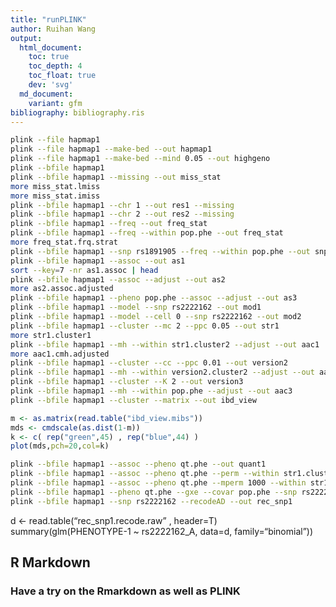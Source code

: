 ```yaml
---
title: "runPLINK"
author: Ruihan Wang
output:
  html_document:
    toc: true
    toc_depth: 4
    toc_float: true
    dev: 'svg'
  md_document:
    variant: gfm
bibliography: bibliography.ris
---
```





```bash
plink --file hapmap1
plink --file hapmap1 --make-bed --out hapmap1
plink --file hapmap1 --make-bed --mind 0.05 --out highgeno
plink --bfile hapmap1
plink --bfile hapmap1 --missing --out miss_stat
more miss_stat.lmiss
more miss_stat.imiss
plink --bfile hapmap1 --chr 1 --out res1 --missing
plink --bfile hapmap1 --chr 2 --out res2 --missing
plink --bfile hapmap1 --freq --out freq_stat
plink --bfile hapmap1 --freq --within pop.phe --out freq_stat
more freq_stat.frq.strat
plink --bfile hapmap1 --snp rs1891905 --freq --within pop.phe --out snp1_frq_stat
plink --bfile hapmap1 --assoc --out as1
sort --key=7 -nr as1.assoc | head
plink --bfile hapmap1 --assoc --adjust --out as2
more as2.assoc.adjusted
plink --bfile hapmap1 --pheno pop.phe --assoc --adjust --out as3
plink --bfile hapmap1 --model --snp rs2222162 --out mod1
plink --bfile hapmap1 --model --cell 0 --snp rs2222162 --out mod2
plink --bfile hapmap1 --cluster --mc 2 --ppc 0.05 --out str1
more str1.cluster1
plink --bfile hapmap1 --mh --within str1.cluster2 --adjust --out aac1
more aac1.cmh.adjusted
plink --bfile hapmap1 --cluster --cc --ppc 0.01 --out version2
plink --bfile hapmap1 --mh --within version2.cluster2 --adjust --out aac2
plink --bfile hapmap1 --cluster --K 2 --out version3
plink --bfile hapmap1 --mh --within pop.phe --adjust --out aac3
plink --bfile hapmap1 --cluster --matrix --out ibd_view
```

```r
m <- as.matrix(read.table("ibd_view.mibs"))
mds <- cmdscale(as.dist(1-m))
k <- c( rep("green",45) , rep("blue",44) )
plot(mds,pch=20,col=k)
```
```bash
plink --bfile hapmap1 --assoc --pheno qt.phe --out quant1
plink --bfile hapmap1 --assoc --pheno qt.phe --perm --within str1.cluster2 --out quant2
plink --bfile hapmap1 --assoc --pheno qt.phe --mperm 1000 --within str1.cluster2 --out quant3
plink --bfile hapmap1 --pheno qt.phe --gxe --covar pop.phe --snp rs2222162 --out quant3
plink --bfile hapmap1 --snp rs2222162 --recodeAD --out rec_snp1
```

d <- read.table("rec_snp1.recode.raw" , header=T)
summary(glm(PHENOTYPE-1 ~ rs2222162_A, data=d, family="binomial"))

## R Markdown


### Have a try on the Rmarkdown as well as PLINK

